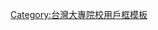 {{Userbox
  |id=中原大學
  |id-c=#30D5C8
  |info=這個用戶是'''[[:Category:中原大學維基人|中原大學]]'''的學生、校友或教職人員。
  |info-c=#E0E8FF
  |info-s=10
  |border-c=#6699ff
}}<includeonly>[[Category:中原大學維基人|{{PAGENAME}}]]</includeonly>
<noinclude>
[[Category:台灣大專院校用戶框模板]]
</noinclude>
